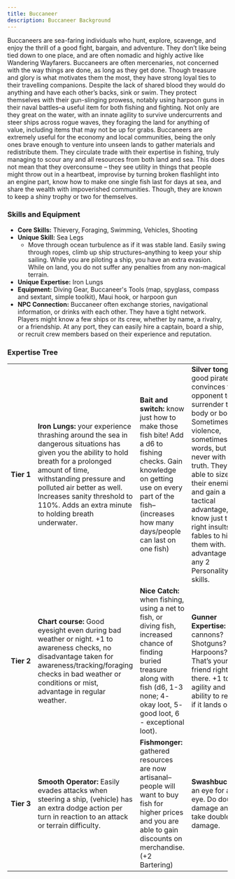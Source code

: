 ```yaml
---
title: Buccaneer
description: Buccaneer Background
---
```


Buccaneers are sea-faring individuals who hunt, explore, scavenge, and enjoy the thrill of a good fight, bargain, and adventure. They don’t like being tied down to one place, and are often nomadic and highly active like Wandering Wayfarers. Buccaneers are often mercenaries, not concerned with the way things are done, as long as they get done. Though treasure and glory is what motivates them the most, they have strong loyal ties to their travelling companions. Despite the lack of shared blood they would do anything and have each other’s backs, sink or swim. They protect themselves with their gun-slinging prowess, notably using harpoon guns in their naval battles–a useful item for both fishing and fighting. Not only are they great on the water, with an innate agility to survive undercurrents and steer ships across rogue waves, they foraging the land for anything of value, including items that may not be up for grabs. Buccaneers are extremely useful for the economy and local communities, being the only ones brave enough to venture into unseen lands to gather materials and redistribute them. They circulate trade with their expertise in fishing, truly managing to scour any and all resources from both land and sea. This does not mean that they overconsume – they see utility in things that people might throw out in a heartbeat, improvise by turning broken flashlight into an engine part, know how to make one single fish last for days at sea, and share the wealth with impoverished communities. Though, they are known to keep a shiny trophy or two for themselves.

### Skills and Equipment
- **Core Skills:** Thievery, Foraging, Swimming, Vehicles, Shooting
- **Unique Skill:** Sea Legs
  - Move through ocean turbulence as if it was stable land. Easily swing through ropes, climb up ship structures–anything to keep your ship sailing. While you are piloting a ship, you have an extra evasion. While on land, you do not suffer any penalties from any non-magical terrain.
- **Unique Expertise:** Iron Lungs
- **Equipment:** Diving Gear, Buccaneer's Tools (map, spyglass, compass and sextant, simple toolkit), Maui hook, or harpoon gun
- **NPC Connection:** Buccaneer often exchange stories, navigational information, or drinks with each other. They have a tight network. Players might know a few ships or its crew, whether by name, a rivalry, or a friendship. At any port, they can easily hire a captain, board a ship, or recruit crew members based on their experience and reputation.

### Expertise Tree
|   |   |   |   |
|---|---|---|---|
| **Tier&nbsp;1** | **Iron Lungs:**  your experience thrashing around the sea in dangerous situations has given you the ability to hold breath for a prolonged amount of time, withstanding pressure and polluted air better as well. Increases sanity threshold to 110%. Adds an extra minute to holding breath underwater. | **Bait and switch:** know just how to make those fish bite! Add a d6 to fishing checks. Gain knowledge on getting use on every part of the fish–(increases how many days/people can last on one fish) | **Silver tongue:** a good pirate convinces their opponent to surrender their body or boons. Sometimes with violence, sometimes with words, but never with the truth. They are able to size-up their enemies and gain a tactical advantage, or know just the right insults or fables to hit them with. Gain advantage on any 2 Personality skills. |
| **Tier&nbsp;2** | **Chart course:** Good eyesight even during bad weather or night. +1 to awareness checks, no disadvantage taken for awareness/tracking/foraging checks in bad weather or conditions or mist, advantage in regular weather.                                                                               | **Nice Catch:** when fishing, using a net to fish, or diving fish, increased chance of finding buried treasure along with fish (d6, 1-3 none; 4- okay loot, 5- good loot, 6 - exceptional loot).      | **Gunner Expertise:** cannons? Shotguns? Harpoons? That’s your best friend right there. +1 to agility and ability to re-roll if it lands on a 1.                                                                                                                                                                                                  |
| **Tier&nbsp;3** | **Smooth Operator:** Easily evades attacks when steering a ship, (vehicle) has an extra dodge action per turn in reaction to an attack or terrain difficulty.                                                                                                                                            | **Fishmonger:** gathered resources are now artisanal–people will want to buy fish for higher prices and you are able to gain discounts on merchandise. (+2 Bartering)                                 | **Swashbuckling:** an eye for an eye. Do double damage and take double damage.                                                                                                                                                                                                                                                                    |

